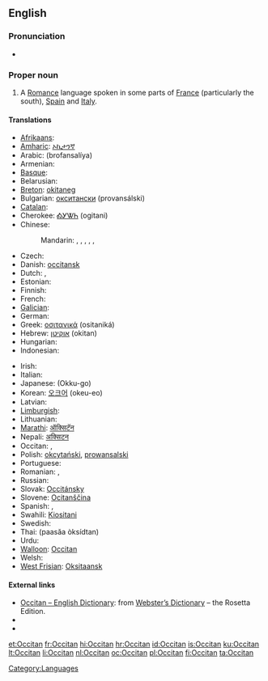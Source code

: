 {{wikipedia}}
{{interwiktionary|code=oc}}
{{also|occitan}}
==English==

===Pronunciation===
* {{a|US}} {{IPA|/ˈɑksəˌtæn/}}

===Proper noun===
{{en-proper noun}}

# A [[Romance]] language spoken in some parts of [[France]] (particularly the south), [[Spain]] and [[Italy]].

====Translations====
{{trans-top|the Romance language}}
* [[Afrikaans]]: {{t|af|Oksitaans|xs=Afrikaans}}
* [[Amharic]]: [[ኦኪታንኛ]]
* Arabic: {{Arab|[[بروفنسالية]]}} (brofansalíya) {{f}}
* Armenian: {{t-|hy|օքսիտաներեն|tr=òk'sitaneren}}
* [[Basque]]: {{t|eu|okzitaniera|xs=Basque}}
* Belarusian: {{t|be|аксітанская|tr=aksitanskaja|xs=Belarusian}}
* [[Breton]]: [[okitaneg]]
* Bulgarian: [[окситански]] (provansálski)
* [[Catalan]]: {{t+|ca|occità|m}}
* Cherokee: [[ᎣᎩᏔᏂ]] (ogitani)
* Chinese:
*: Mandarin: {{t|zh|奧克語|sc=Hani}}, {{t|zh|奥克语|tr=Àokèyǔ|sc=Hani}}, {{t|zh|奧克西唐語|sc=Hani}}, {{t|zh|奥克西唐语|tr=Àokèxītángyǔ|sc=Hani}}, {{t|zh|歐西坦語|sc=Hani}}, {{t|zh|欧西坦语|tr=Ōuxītǎnyǔ|sc=Hani}}
* Czech: {{t+|cs|okcitánština|f}}
* Danish: [[occitansk]]
* Dutch: {{t+|nl|Occitaans|n}}, {{t|nl|Provençaals|n}}
* Estonian: {{t-|et|oksitaani}}
* Finnish: {{t-|fi|oksitaani}}
* French: {{t+|fr|occitan|m}}
* [[Galician]]: {{t+|oc|occitano|xs=Occitan}}
* German: {{t+|de|Okzitanisch}}
* Greek: [[οσιτανικά]] (ositaniká) {{n|p}}
* Hebrew: [[אוקיטן]] (okitan)
* Hungarian: {{t|hu|okcitán}}
* Indonesian: {{t|id|Oksitan|xs=Indonesian}}
{{trans-mid}}
* Irish: {{t-|ga|Ocsatánais|xs=Irish}}
* Italian: {{t+|it|occitano}}
* Japanese: {{Jpan|[[オック語]]}} (Okku-go)
* Korean: [[오크어]] (okeu-eo)
* Latvian: {{t|lv|ocitāņu|xs=Latvian}}
* [[Limburgish]]: {{t|li|Óksittaonsj‎;|n|xs=Limburgish}}
* Lithuanian: {{t|lt|oksitanų|xs=Lithuanian}}
* [[Marathi]]: [[ऑक्सिटॅन]]
* Nepali: [[अक्सिटन]]
* Occitan: {{t+|oc|occitan|xs=Occitan}}, {{t+|oc|lenga d'òc|xs=Occitan}}
* Polish: [[okcytański]], [[prowansalski]]
* Portuguese: {{t+|pt|occitano}}
* Romanian: {{t|ro|limba occitană|f}}, {{t|ro|occitană|f}}
* Russian: {{t+|ru|окситанский|tr=oksitánskij}}
* Slovak: [[Occitánsky]]
* Slovene: [[Ocitanščina]]
* Spanish: {{t+|es|occitano|m}}, {{t-|es|occitana|f}}
* Swahili: [[Kiositani]]
* Swedish: {{t|sv|occitanska}}
* Thai: {{Thai|[[ภาษาออกซิตัน]]}} (paasăa òksídtan)
* Urdu: {{ur-Arab|[[آکیٹانی]]}}
* [[Walloon]]: [[Occitan]]
* Welsh: {{t|cy|Ocitan|xs=Welsh}}
* [[West Frisian]]: [[Oksitaansk]]
{{trans-bottom}}

====External links====
* [http://www.websters-online-dictionary.org/definition/Occitan-english/ Occitan – English Dictionary]: from [http://www.websters-online-dictionary.org/ Webster’s Dictionary] – the Rosetta Edition.
* {{ISO 639|3code=oci|1code=oc}}
* {{ethnologue|code=oci}}
<!-- All these codes were retired by ISO 639-3 and merged into 'oci' in 2007
* {{ethnologue|lang=Auvergnat|code=auv}}
* {{ethnologue|lang=Gascon|code=gsc}}
* {{ethnologue|lang=Languedocien|code=lnc}}
* {{ethnologue|lang=Limousin|code=lms}}
* {{ethnologue|lang=Provençal|code=prv}}
And this now has it's own wikt entry
* {{ethnologue|lang=Shuadit|code=sdt}}-->

[[Category:Languages]]

[[et:Occitan]]
[[fr:Occitan]]
[[hi:Occitan]]
[[hr:Occitan]]
[[id:Occitan]]
[[is:Occitan]]
[[ku:Occitan]]
[[lt:Occitan]]
[[li:Occitan]]
[[nl:Occitan]]
[[oc:Occitan]]
[[pl:Occitan]]
[[fi:Occitan]]
[[ta:Occitan]]